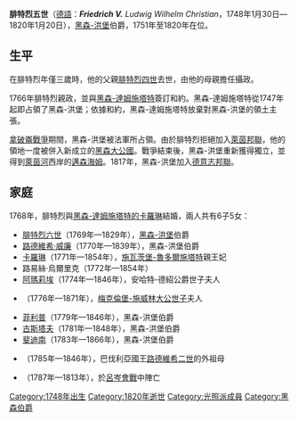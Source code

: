 {{Multiple issues|
{{Expand language|1=en|time=2020-07-23T12:11:57+00:00}}
{{Unreferenced|time=2020-07-23T12:11:57+00:00}}
}}
{{Infobox noble
| name        = 腓特烈五世
| image       = Friedrich VHessenHomburg.jpg
| succession  = 黑森-洪堡伯爵
| reign       = 1751年2月7日 — 1820年1月20日
| predecessor = [[腓特烈四世_(黑森-洪堡)|腓特烈四世]]
| successor   = [[腓特烈六世_(黑森-洪堡)|腓特烈六世]]
| birth_date  = {{birth_date|1748|1|30|df=yes}}
| birth_place = [[巴特洪堡|巴特洪堡]]
| death_date  = {{death date and age|1820|1|20|1748|1|30|df=yes}}
| death_place = 巴特洪堡
| noble family= [[黑森王朝|黑森王朝]]洪堡系
| father      = [[腓特烈四世_(黑森-洪堡)|腓特烈四世]]
| mother      = [[烏爾里克·路易絲_(索爾姆斯-布勞恩費爾斯)|烏爾里克·路易絲]]
}}

'''腓特烈五世'''（[[德語|德語]]：'''''Friedrich V.''' Ludwig Wilhelm Christian''，1748年1月30日—1820年1月20日），[[黑森-洪堡|黑森-洪堡]]伯爵，1751年至1820年在位。

== 生平 ==
在腓特烈年僅三歲時，他的父親[[腓特烈四世_(黑森-洪堡)|腓特烈四世]]去世，由他的母親擔任攝政。

1766年腓特烈親政，並與[[黑森－達姆施塔特伯國|黑森-達姆施塔特]]簽訂和約。黑森-達姆施塔特從1747年起即占領了黑森-洪堡；依據和約，黑森-達姆施塔特放棄對黑森-洪堡的領土主張。

[[拿破崙戰爭|拿破崙戰爭]]期間，黑森-洪堡被法軍所占領。由於腓特烈拒絕加入[[萊茵邦聯|萊茵邦聯]]，他的領地一度被併入新成立的[[黑森大公國|黑森大公國]]。戰爭結束後，黑森-洪堡重新獲得獨立，並得到[[萊茵河|萊茵河]]西岸的[[邁森海姆|邁森海姆]]。1817年，黑森-洪堡加入[[德意志邦聯|德意志邦聯]]。

== 家庭 ==
1768年，腓特烈與[[黑森-達姆施塔特的卡羅琳|黑森-達姆施塔特的卡羅琳]]結婚，兩人共有6子5女：
* [[腓特烈六世_(黑森-洪堡)|腓特烈六世]]（1769年—1829年），[[黑森-洪堡|黑森-洪堡]]伯爵
* [[路德維希·威廉_(黑森-洪堡)|路德維希·威廉]]（1770年—1839年），黑森-洪堡伯爵
* [[黑森-洪堡的卡羅琳|卡羅琳]]（1771年—1854年），[[施瓦茨堡-魯多爾施塔特|施瓦茨堡-魯多爾施塔特]]親王妃
* 路易絲·烏爾里克（1772年—1854年）
* [[黑森-洪堡的阿瑪莉埃|阿瑪莉埃]]（1774年—1846年），安哈特-德紹公爵世子夫人
* {{le|黑森-洪堡的奧古斯塔|Landgravine Auguste of Hesse-Homburg|奧古斯塔}}（1776年—1871年），[[腓特烈·路德維希_(梅克倫堡-施威林)|梅克倫堡-施威林大公世子]]夫人
* [[菲利普_(黑森-洪堡)|菲利普]]（1779年—1846年），黑森-洪堡伯爵
* [[古斯塔夫_(黑森-洪堡)|古斯塔夫]]（1781年—1848年），黑森-洪堡伯爵
* [[斐迪南_(黑森-洪堡)|斐迪南]]（1783年—1866年），黑森-洪堡伯爵
* {{le|黑森-洪堡的瑪麗亞·安娜|Princess Maria Anna of Hesse-Homburg|瑪麗亞·安娜}}（1785年—1846年），巴伐利亞國王[[路德維希二世_(巴伐利亞)|路德維希二世]]的外祖母
* {{le|黑森-洪堡的利奧波德|Leopold of Hesse-Homburg|利奧波德}}（1787年—1813年），於[[呂岑會戰_(1813年)|呂岑會戰]]中陣亡

[[Category:1748年出生|Category:1748年出生]]
[[Category:1820年逝世|Category:1820年逝世]]
[[Category:光照派成員|Category:光照派成員]]
[[Category:黑森伯爵|Category:黑森伯爵]]